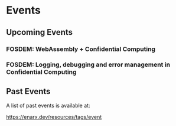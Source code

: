 
# Events

## Upcoming Events

### FOSDEM: WebAssembly + Confidential Computing

<Fosdem2022a />

### FOSDEM: Logging, debugging and error management in Confidential Computing

<Fosdem2022b />

## Past Events

A list of past events is available at:

https://enarx.dev/resources/tags/event